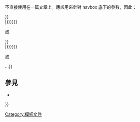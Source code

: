 不直接使用在一篇文章上。應該用來針對 navbox 底下的參數，因此：

{{para|belowclass|hlist {{#if:{{{hnum|}}}|hnum}}}}<br>
{{para|below|{{#if:{{{parameters|}}}|{{tld|{{{template|{{BASEPAGENAME}}}}}|2={{{parameters}}}}}|{{tld|{{{template|{{BASEPAGENAME}}}}}}}}}}}

或

{{para|bodyclass|hlist {{#if:{{{hnum|}}}|hnum}}}}<br>
{{para|below|{{#if:{{{parameters|}}}|{{tld|{{{template|{{BASEPAGENAME}}}}}|2={{{parameters}}}}}|{{tld|{{{template|{{BASEPAGENAME}}}}}}}}}}}<noinclude>
{{documentation|content=
==使用==
{{tld|{{BASEPAGENAME}}}}

或

{{tld|{{BASEPAGENAME}}|hnum{{=}}true}}

或

{{tld|{{BASEPAGENAME}}|parameters{{=}}...}}

==參見==
* {{tl|Footer documentation}}

}}
[[Category:模板文件]]
</noinclude>